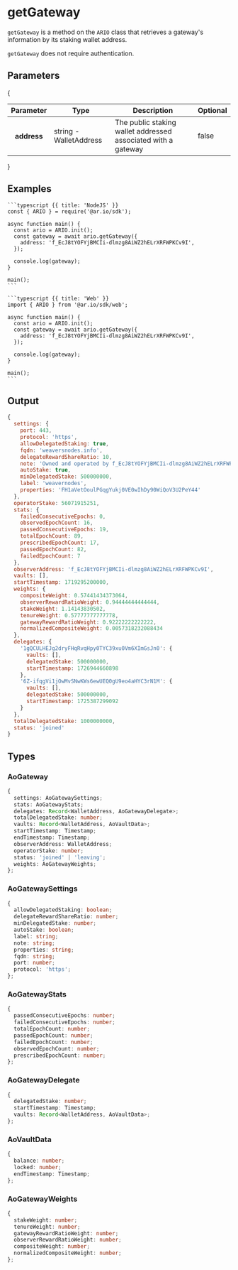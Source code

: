 
<HeroPattern />

# getGateway

`getGateway` is a method on the `ARIO` class that retrieves a gateway's information by its staking wallet address.

`getGateway` does not require authentication.

## Parameters

{
<div style={{textAlign: "center"}}>
    <table className="inline-table">
    <thead>
    <tr>
        <th>Parameter</th>
        <th>Type</th>
        <th>Description</th>
        <th>Optional</th>
    </tr>
    </thead>
    <tbody>
    <tr>
        <th>address</th>
        <td>string - WalletAddress</td>
        <td>The public staking wallet addressed associated with a gateway</td>
        <td>false</td>
    </tr>
    </tbody>
    </table>
</div>
}

## Examples

<CodeGroup title="getGateway">

    ```typescript {{ title: 'NodeJS' }}
    const { ARIO } = require('@ar.io/sdk');

    async function main() {
      const ario = ARIO.init();
      const gateway = await ario.getGateway({
        address: 'f_EcJ8tYOFYjBMCIi-dlmzg8AiWZ2hELrXRFWPKCv9I',
      });

      console.log(gateway);
    }

    main();
    ```

    ```typescript {{ title: 'Web' }}
    import { ARIO } from '@ar.io/sdk/web';

    async function main() {
      const ario = ARIO.init();
      const gateway = await ario.getGateway({
        address: 'f_EcJ8tYOFYjBMCIi-dlmzg8AiWZ2hELrXRFWPKCv9I',
      });

      console.log(gateway);
    }

    main();
    ```

</CodeGroup>

## Output

```js
{
  settings: {
    port: 443,
    protocol: 'https',
    allowDelegatedStaking: true,
    fqdn: 'weaversnodes.info',
    delegateRewardShareRatio: 10,
    note: 'Owned and operated by f_EcJ8tYOFYjBMCIi-dlmzg8AiWZ2hELrXRFWPKCv9I',
    autoStake: true,
    minDelegatedStake: 500000000,
    label: 'weavernodes',
    properties: 'FH1aVetOoulPGqgYukj0VE0wIhDy90WiQoV3U2PeY44'
  },
  operatorStake: 56071915251,
  stats: {
    failedConsecutiveEpochs: 0,
    observedEpochCount: 16,
    passedConsecutiveEpochs: 19,
    totalEpochCount: 89,
    prescribedEpochCount: 17,
    passedEpochCount: 82,
    failedEpochCount: 7
  },
  observerAddress: 'f_EcJ8tYOFYjBMCIi-dlmzg8AiWZ2hELrXRFWPKCv9I',
  vaults: [],
  startTimestamp: 1719295200000,
  weights: {
    compositeWeight: 0.57441434373064,
    observerRewardRatioWeight: 0.94444444444444,
    stakeWeight: 1.14143830502,
    tenureWeight: 0.57777777777778,
    gatewayRewardRatioWeight: 0.92222222222222,
    normalizedCompositeWeight: 0.0057318232088434
  },
  delegates: {
    '1gQCULHEJg2dryFHqRvqHpy0TYC39xu0Vm6XImGsJn0': {
      vaults: [],
      delegatedStake: 500000000,
      startTimestamp: 1726944660898
    },
    '6Z-ifqgVi1jOwMvSNwKWs6ewUEQ0gU9eo4aHYC3rN1M': {
      vaults: [],
      delegatedStake: 500000000,
      startTimestamp: 1725387299092
    }
  },
  totalDelegatedStake: 1000000000,
  status: 'joined'
}
```

## Types

### AoGateway

```typescript
{
  settings: AoGatewaySettings;
  stats: AoGatewayStats;
  delegates: Record<WalletAddress, AoGatewayDelegate>;
  totalDelegatedStake: number;
  vaults: Record<WalletAddress, AoVaultData>;
  startTimestamp: Timestamp;
  endTimestamp: Timestamp;
  observerAddress: WalletAddress;
  operatorStake: number;
  status: 'joined' | 'leaving';
  weights: AoGatewayWeights;
};
```

### AoGatewaySettings

```typescript
{
  allowDelegatedStaking: boolean;
  delegateRewardShareRatio: number;
  minDelegatedStake: number;
  autoStake: boolean;
  label: string;
  note: string;
  properties: string;
  fqdn: string;
  port: number;
  protocol: 'https';
};
```

### AoGatewayStats

```typescript
{
  passedConsecutiveEpochs: number;
  failedConsecutiveEpochs: number;
  totalEpochCount: number;
  passedEpochCount: number;
  failedEpochCount: number;
  observedEpochCount: number;
  prescribedEpochCount: number;
};
```

### AoGatewayDelegate

```typescript
{
  delegatedStake: number;
  startTimestamp: Timestamp;
  vaults: Record<WalletAddress, AoVaultData>;
};
```

### AoVaultData

```typescript
{
  balance: number;
  locked: number;
  endTimestamp: Timestamp;
};
```

### AoGatewayWeights

```typescript
{
  stakeWeight: number;
  tenureWeight: number;
  gatewayRewardRatioWeight: number;
  observerRewardRatioWeight: number;
  compositeWeight: number;
  normalizedCompositeWeight: number;
};
```